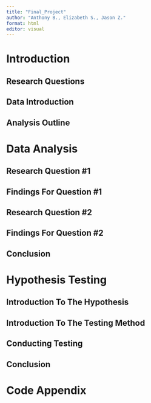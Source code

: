 ```yaml
---
title: "Final_Project"
author: "Anthony B., Elizabeth S., Jason Z."
format: html
editor: visual
---
```


# Introduction

## Research Questions

## Data Introduction

## Analysis Outline

# Data Analysis

## Research Question #1

## Findings For Question #1

## Research Question #2

## Findings For Question #2

## Conclusion

# Hypothesis Testing

## Introduction To The Hypothesis

## Introduction To The Testing Method

## Conducting Testing

## Conclusion

# Code Appendix
